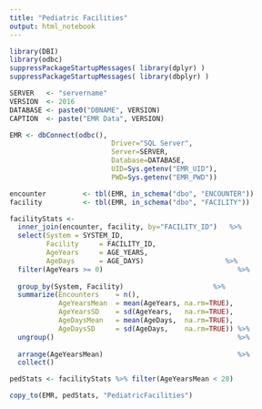 ---
title: "Pediatric Facilities"
output: html_notebook
---



```{r,message=FALSE, warning=FALSE,echo=FALSE}
library(DBI)         
library(odbc)        
suppressPackageStartupMessages( library(dplyr) )  
suppressPackageStartupMessages( library(dbplyr) )  
```


```{r, comment=NA}
SERVER   <- "servername"
VERSION  <- 2016    
DATABASE <- paste0("DBNAME", VERSION)
CAPTION  <- paste("EMR Data", VERSION)
```                    

```{r}
EMR <- dbConnect(odbc(),
                         Driver="SQL Server",
                         Server=SERVER,
                         Database=DATABASE,
                         UID=Sys.getenv("EMR_UID"),
                         PWD=Sys.getenv("EMR_PWD"))
```


```{r}
encounter         <- tbl(EMR, in_schema("dbo", "ENCOUNTER"))
facility          <- tbl(EMR, in_schema("dbo", "FACILITY"))
```



```{r}
facilityStats <-
  inner_join(encounter, facility, by="FACILITY_ID")   %>%
  select(System = SYSTEM_ID,
         Facility     = FACILITY_ID,
         AgeYears     = AGE_YEARS,
         AgeDays      = AGE_DAYS)                    %>%
  filter(AgeYears >= 0)                                 %>% 
  
  group_by(System, Facility)                      %>%  
  summarize(Encounters    = n(),
            AgeYearsMean  = mean(AgeYears, na.rm=TRUE),
            AgeYearsSD    = sd(AgeYears,   na.rm=TRUE),
            AgeDaysMean   = mean(AgeDays,  na.rm=TRUE),
            AgeDaysSD     = sd(AgeDays,    na.rm=TRUE)) %>%  
  ungroup()                                             %>%
  
  arrange(AgeYearsMean)                                 %>%
  collect()
```

```{r}

pedStats <- facilityStats %>% filter(AgeYearsMean < 20)

```


```{r}
copy_to(EMR, pedStats, "PediatricFacilities")
```

